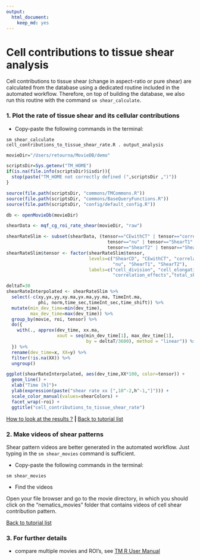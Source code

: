 ```yaml
---
output: 
  html_document: 
    keep_md: yes
---
```


# Cell contributions to tissue shear analysis

Cell contributions to tissue shear (change in aspect-ratio or pure shear) are calculated from the database using a dedicated routine included in the automated workflow. Therefore, on top of building the database, we also run this routine with the command `sm shear_calculate`.


### 1. Plot the rate of tissue shear and its cellular contributions

* Copy-paste the following commands in the terminal:

```
sm shear_calculate
cell_contributions_to_tissue_shear_rate.R . output_analysis
```

```r
movieDir="/Users/retourna/MovieDB/demo"

scriptsDir=Sys.getenv("TM_HOME")
if(is.na(file.info(scriptsDir)$isdir)){
  stop(paste("TM_HOME not correctly defined (",scriptsDir ,")"))
}

source(file.path(scriptsDir, "commons/TMCommons.R"))
source(file.path(scriptsDir, "commons/BaseQueryFunctions.R"))
source(file.path(scriptsDir, "config/default_config.R"))

db <- openMovieDb(movieDir)

shearData <- mqf_cg_roi_rate_shear(movieDir, "raw")

shearRateSlim <- subset(shearData, (tensor=="CEwithCT" | tensor=="correlationEffects" |
                                      tensor=="nu" | tensor=="ShearT1" | 
                                      tensor=="ShearT2" | tensor=="ShearCD"))
shearRateSlim$tensor <- factor(shearRateSlim$tensor, 
                               levels=c("ShearCD", "CEwithCT", "correlationEffects",
                                        "nu", "ShearT1", "ShearT2"),
                               labels=c("cell_division", "cell_elongation_change",
                                        "correlation_effects","total_shear","T1", "T2"))

deltaT=30
shearRateInterpolated <- shearRateSlim %>%
  select(-c(xy,yx,yy,xy.ma,yx.ma,yy.ma, TimeInt.ma,
            phi, norm,time_sec,timeInt_sec,time_shift)) %>%
  mutate(min_dev_time=min(dev_time),
         max_dev_time=max(dev_time)) %>% 
  group_by(movie, roi, tensor) %>%
  do({
    with(., approx(dev_time, xx.ma,
                   xout = seq(min_dev_time[1], max_dev_time[1],
                              by = deltaT/3600), method = "linear")) %>% as.df()
  }) %>%
  rename(dev_time=x, XX=y) %>% 
  filter(!is.na(XX)) %>%
  ungroup() 

ggplot(shearRateInterpolated, aes(dev_time,XX*100, color=tensor)) +
  geom_line() + 
  xlab("Time [h]")+
  ylab(expression(paste("shear rate xx [",10^-2,h^-1,"]"))) +
  scale_color_manual(values=shearColors) +
  facet_wrap(~roi) +
  ggtitle("cell_contributions_to_tissue_shear_rate")

```

[How to look at the results ?](../tm_qs_example_data.md#4-look-at-the-results) **|** 
[Back to tutorial list](../tm_qs_example_data.md#3-select-the-analysis-you-are-interested-in)


### 2. Make videos of shear patterns

Shear pattern videos are better generated in the automated workflow. Just typing in the `sm shear_movies` command is sufficient.

* Copy-paste the following commands in the terminal:

```
sm shear_movies
```

* Find the videos

Open your file browser and go to the movie directory, in which you should click on the "nematics_movies" folder that contains videos of cell shear contribution pattern.

[Back to tutorial list](../tm_qs_example_data.md#3-select-the-analysis-you-are-interested-in)


### 3. For further details

* compare multiple movies and ROI's, see [TM R User Manual](https://mpicbg-scicomp.github.io/tissue_miner/tm_tutorial/R-tutorial.html#comparing-averaged-quantities-between-movies-and-rois)
